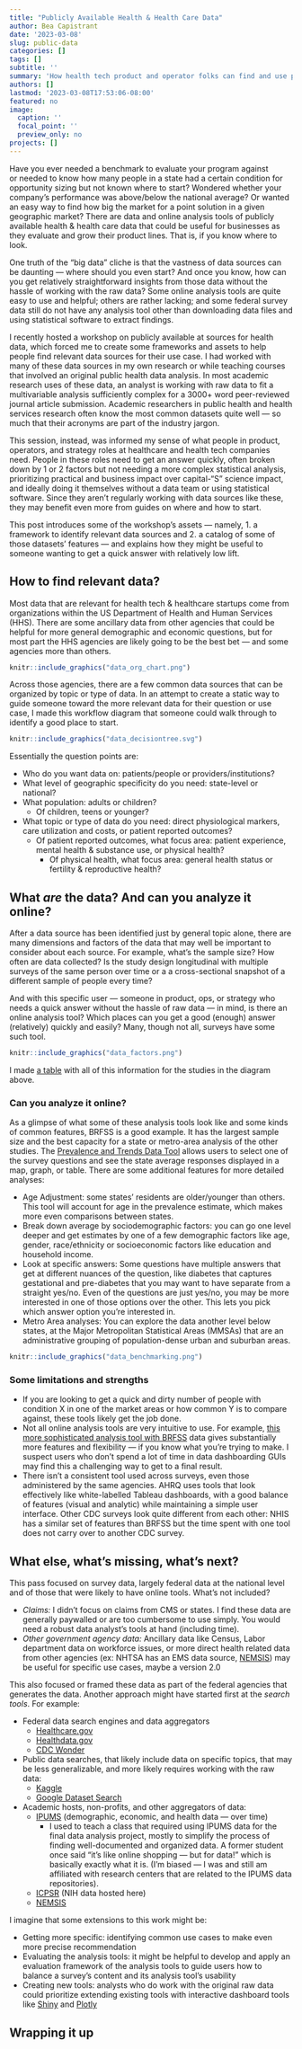 ```yaml
---
title: "Publicly Available Health & Health Care Data"
author: Bea Capistrant
date: '2023-03-08'
slug: public-data
categories: []
tags: []
subtitle: ''
summary: 'How health tech product and operator folks can find and use publicly available data to benchmark and estimate market size.'
authors: []
lastmod: '2023-03-08T17:53:06-08:00'
featured: no
image:
  caption: ''
  focal_point: ''
  preview_only: no
projects: []
---
```


Have you ever needed a benchmark to evaluate your program against or needed to know how many people in a state had a certain condition for opportunity sizing but not known where to start? Wondered whether your company's performance was above/below the national average? Or wanted an easy way to find how big the market for a point solution in a given geographic market? There are data and online analysis tools of publicly available health & health care data that could be useful for businesses as they evaluate and grow their product lines. That is, if you know where to look.

One truth of the "big data" cliche is that the vastness of data sources can be daunting --- where should you even start? And once you know, how can you get relatively straightforward insights from those data without the hassle of working with the raw data? Some online analysis tools are quite easy to use and helpful; others are rather lacking; and some federal survey data still do not have any analysis tool other than downloading data files and using statistical software to extract findings.

I recently hosted a workshop on publicly available at sources for health data, which forced me to create some frameworks and assets to help people find relevant data sources for their use case. I had worked with many of these data sources in my own research or while teaching courses that involved an original public health data analysis. In most academic research uses of these data, an analyst is working with raw data to fit a multivariable analysis sufficiently complex for a 3000+ word peer-reviewed journal article submission. Academic researchers in public health and health services research often know the most common datasets quite well --- so much that their acronyms are part of the industry jargon.

This session, instead, was informed my sense of what people in product, operators, and strategy roles at healthcare and health tech companies need. People in these roles need to get an answer quickly, often broken down by 1 or 2 factors but not needing a more complex statistical analysis, prioritizing practical and business impact over capital-"S" science impact, and ideally doing it themselves without a data team or using statistical software. Since they aren't regularly working with data sources like these, they may benefit even more from guides on where and how to start.

This post introduces some of the workshop's assets --- namely, 1. a framework to identify relevant data sources and 2. a catalog of some of those datasets' features --- and explains how they might be useful to someone wanting to get a quick answer with relatively low lift.

## How to find relevant data?

Most data that are relevant for health tech & healthcare startups come from organizations within the US Department of Health and Human Services (HHS). There are some ancillary data from other agencies that could be helpful for more general demographic and economic questions, but for most part the HHS agencies are likely going to be the best bet --- and some agencies more than others.

```r
knitr::include_graphics("data_org_chart.png")
```

Across those agencies, there are a few common data sources that can be organized by topic or type of data. In an attempt to create a static way to guide someone toward the more relevant data for their question or use case, I made this workflow diagram that someone could walk through to identify a good place to start.

```r
knitr::include_graphics("data_decisiontree.svg")
```

Essentially the question points are:

-   Who do you want data on: patients/people or providers/institutions?
-   What level of geographic specificity do you need: state-level or national?
-   What population: adults or children?
    -   Of children, teens or younger?
-   What topic or type of data do you need: direct physiological markers, care utilization and costs, or patient reported outcomes?
    -   Of patient reported outcomes, what focus area: patient experience, mental health & substance use, or physical health?
        -   Of physical health, what focus area: general health status or fertility & reproductive health?

## What *are* the data? And can you analyze it online?

After a data source has been identified just by general topic alone, there are many dimensions and factors of the data that may well be important to consider about each source. For example, what's the sample size? How often are data collected? Is the study design longitudinal with multiple surveys of the same person over time or a a cross-sectional snapshot of a different sample of people every time?

And with this specific user --- someone in product, ops, or strategy who needs a quick answer without the hassle of raw data --- in mind, is there an online analysis tool? Which places can you get a good (enough) answer (relatively) quickly and easily? Many, though not all, surveys have some such tool.

```r
knitr::include_graphics("data_factors.png")
```

I made [a table](https://docs.google.com/spreadsheets/d/1GV2QTW7nDaPKmCzPvRGCYKrTY1jI1aFDt1-I9lBnfFY/edit?usp=sharing) with all of this information for the studies in the diagram above.

### Can you analyze it online?
As a glimpse of what some of these analysis tools look like and some kinds of common features, BRFSS is a good example. It has the largest sample size and the best capacity for a state or metro-area analysis of the other studies. The [Prevalence and Trends Data Tool](https://www.cdc.gov/brfss/brfssprevalence/index.html) allows users to select one of the survey questions and see the state average responses displayed in a map, graph, or table. There are some additional features for more detailed analyses:

-   Age Adjustment: some states' residents are older/younger than others. This tool will account for age in the prevalence estimate, which makes more even comparisons between states.
-   Break down average by sociodemographic factors: you can go one level deeper and get estimates by one of a few demographic factors like age, gender, race/ethnicity or socioeconomic factors like education and household income.
-   Look at specific answers: Some questions have multiple answers that get at different nuances of the question, like diabetes that captures gestational and pre-diabetes that you may want to have separate from a straight yes/no. Even of the questions are just yes/no, you may be more interested in one of those options over the other. This lets you pick which answer option you're interested in.
-   Metro Area analyses: You can explore the data another level below states, at the Major Metropolitan Statistical Areas (MMSAs) that are an administrative grouping of population-dense urban and suburban areas.

```r
knitr::include_graphics("data_benchmarking.png")
```

### Some limitations and strengths

-   If you are looking to get a quick and dirty number of people with condition X in one of the market areas or how common Y is to compare against, these tools likely get the job done.
-   Not all online analysis tools are very intuitive to use. For example, [this more sophisticated analysis tool with BRFSS](https://chronicdata.cdc.gov/d/dttw-5yxu/visualization) data gives substantially more features and flexibility --- if you know what you're trying to make. I suspect users who don't spend a lot of time in data dashboarding GUIs may find this a challenging way to get to a final result.
-   There isn't a consistent tool used across surveys, even those administered by the same agencies. AHRQ uses tools that look effectively like white-labelled Tableau dashboards, with a good balance of features (visual and analytic) while maintaining a simple user interface. Other CDC surveys look quite different from each other: NHIS has a similar set of features than BRFSS but the time spent with one tool does not carry over to another CDC survey.

## What else, what's missing, what's next?

This pass focused on survey data, largely federal data at the national level and of those that were likely to have online tools. What's not included?

-   *Claims:* I didn't focus on claims from CMS or states. I find these data are generally paywalled or are too cumbersome to use simply. You would need a robust data analyst's tools at hand (including time).
-   *Other government agency data:* Ancillary data like Census, Labor department data on workforce issues, or more direct health related data from other agencies (ex: NHTSA has an EMS data source, [NEMSIS](https://nemsis.org/)) may be useful for specific use cases, maybe a version 2.0

This also focused or framed these data as part of the federal agencies that generates the data. Another approach might have started first at the _search tools_. For example:

-   Federal data search engines and data aggregators
    -   [Healthcare.gov](https://data.healthcare.gov/datasets)
    -   [Healthdata.gov](https://healthdata.gov/)
    -   [CDC Wonder](https://wonder.cdc.gov/)
-   Public data searches, that likely include data on specific topics, that may be less generalizable, and more likely requires working with the raw data:
    -   [Kaggle](https://www.kaggle.com/datasets)
    -   [Google Dataset Search](http://dataset.research.google.com/)
-   Academic hosts, non-profits, and other aggregators of data:
    -   [IPUMS](https://www.ipums.org/) (demographic, economic, and health data --- over time)
        -   I used to teach a class that required using IPUMS data for the final data analysis project, mostly to simplify the process of finding well-documented and organized data. A former student once said "it's like online shopping --- but for data!" which is basically exactly what it is. (I'm biased --- I was and still am affiliated with research centers that are related to the IPUMS data repositories).
    -   [ICPSR](https://www.icpsr.umich.edu/) (NIH data hosted here)
    -   [NEMSIS](https://rp.nemsis.org/reportportal/login.aspx)

I imagine that some extensions to this work might be:

-   Getting more specific: identifying common use cases to make even more precise recommendation
-   Evaluating the analysis tools: it might be helpful to develop and apply an evaluation framework of the analysis tools to guide users how to balance a survey's content and its analysis tool's usability
-   Creating new tools: analysts who do work with the original raw data could prioritize extending existing tools with interactive dashboard tools like [Shiny](https://shiny.rstudio.com/) and [Plotly](https://plotly.com/)

## Wrapping it up
